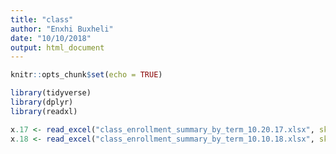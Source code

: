 ```yaml
---
title: "class"
author: "Enxhi Buxheli"
date: "10/10/2018"
output: html_document
---
```


```r
knitr::opts_chunk$set(echo = TRUE)

library(tidyverse)
library(dplyr)
library(readxl)
```

```r
x.17 <- read_excel("class_enrollment_summary_by_term_10.20.17.xlsx", skip = 3)
x.18 <- read_excel("class_enrollment_summary_by_term_10.10.18.xlsx", skip = 3)
```

